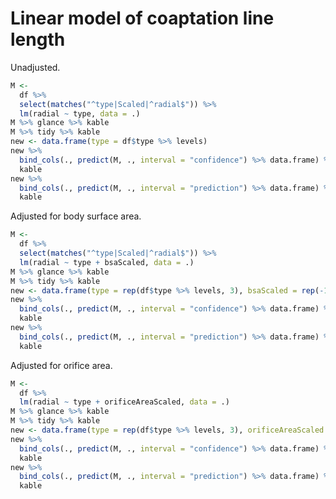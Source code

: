 # Linear model of coaptation line length

Unadjusted.

```r
M <- 
  df %>%
  select(matches("^type|Scaled|^radial$")) %>% 
  lm(radial ~ type, data = .)
M %>% glance %>% kable
M %>% tidy %>% kable
new <- data.frame(type = df$type %>% levels)
new %>% 
  bind_cols(., predict(M, ., interval = "confidence") %>% data.frame) %>% 
  kable
new %>% 
  bind_cols(., predict(M, ., interval = "prediction") %>% data.frame) %>% 
  kable
```

Adjusted for body surface area.

```r
M <- 
  df %>%
  select(matches("^type|Scaled|^radial$")) %>% 
  lm(radial ~ type + bsaScaled, data = .)
M %>% glance %>% kable
M %>% tidy %>% kable
new <- data.frame(type = rep(df$type %>% levels, 3), bsaScaled = rep(-1:1, each = 2))
new %>% 
  bind_cols(., predict(M, ., interval = "confidence") %>% data.frame) %>% 
  kable
new %>% 
  bind_cols(., predict(M, ., interval = "prediction") %>% data.frame) %>% 
  kable
```

Adjusted for orifice area.

```r
M <- 
  df %>%
  lm(radial ~ type + orificeAreaScaled, data = .)
M %>% glance %>% kable
M %>% tidy %>% kable
new <- data.frame(type = rep(df$type %>% levels, 3), orificeAreaScaled = rep(-1:1, each = 2))
new %>% 
  bind_cols(., predict(M, ., interval = "confidence") %>% data.frame) %>% 
  kable
new %>% 
  bind_cols(., predict(M, ., interval = "prediction") %>% data.frame) %>% 
  kable
```
